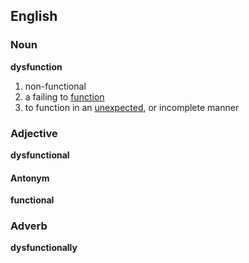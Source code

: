 == English ==
=== Noun ===
'''dysfunction'''
# non-functional
# a failing to [[function]]
# to function in an [[unexpected]], or incomplete manner

=== Adjective ===
'''dysfunctional'''
==== Antonym ====
'''functional'''
=== Adverb ===
'''dysfunctionally'''